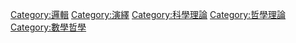 {{Category-哲学理论/header}}
[[Category:邏輯|Category:邏輯]]
[[Category:演繹|Category:演繹]]
[[Category:科學理論|Category:科學理論]]
[[Category:哲學理論|Category:哲學理論]]
[[Category:數學哲學|Category:數學哲學]]